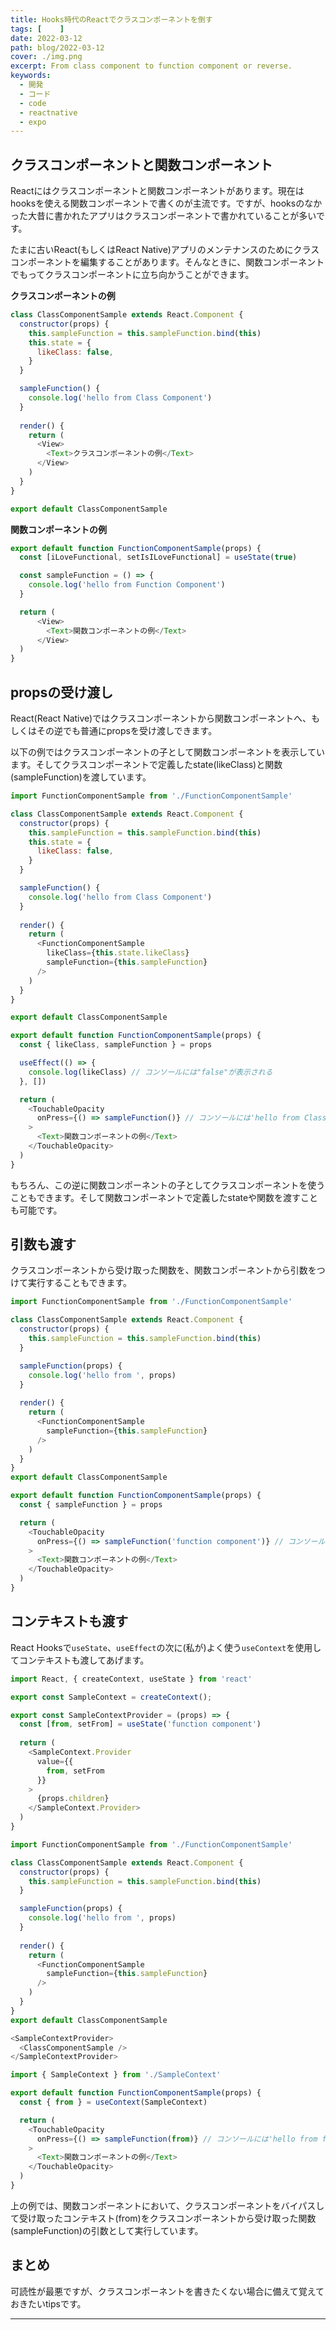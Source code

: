 ```yaml
---
title: Hooks時代のReactでクラスコンポーネントを倒す
tags: [    ]
date: 2022-03-12
path: blog/2022-03-12
cover: ./img.png
excerpt: From class component to function component or reverse.
keywords:
  - 開発
  - コード
  - code
  - reactnative
  - expo
---
```


## クラスコンポーネントと関数コンポーネント

Reactにはクラスコンポーネントと関数コンポーネントがあります。現在はhooksを使える関数コンポーネントで書くのが主流です。ですが、hooksのなかった大昔に書かれたアプリはクラスコンポーネントで書かれていることが多いです。

たまに古いReact(もしくはReact Native)アプリのメンテナンスのためにクラスコンポーネントを編集することがあります。そんなときに、関数コンポーネントでもってクラスコンポーネントに立ち向かうことができます。

**クラスコンポーネントの例**

```javascript
class ClassComponentSample extends React.Component {
  constructor(props) {
    this.sampleFunction = this.sampleFunction.bind(this)
    this.state = {
      likeClass: false,
    }
  }

  sampleFunction() {
    console.log('hello from Class Component')
  }
  
  render() {
    return (
      <View>
        <Text>クラスコンポーネントの例</Text>
      </View>
    )
  }
}

export default ClassComponentSample
```

**関数コンポーネントの例**

```javascript
export default function FunctionComponentSample(props) {
  const [iLoveFunctional, setIsILoveFunctional] = useState(true)

  const sampleFunction = () => {
    console.log('hello from Function Component')
  }

  return (
      <View>
        <Text>関数コンポーネントの例</Text>
      </View>
  )
}
```

## propsの受け渡し

React(React Native)ではクラスコンポーネントから関数コンポーネントへ、もしくはその逆でも普通にpropsを受け渡しできます。

以下の例ではクラスコンポーネントの子として関数コンポーネントを表示しています。そしてクラスコンポーネントで定義したstate(likeClass)と関数(sampleFunction)を渡しています。

```javascript
import FunctionComponentSample from './FunctionComponentSample'

class ClassComponentSample extends React.Component {
  constructor(props) {
    this.sampleFunction = this.sampleFunction.bind(this)
    this.state = {
      likeClass: false,
    }
  }

  sampleFunction() {
    console.log('hello from Class Component')
  }
  
  render() {
    return (
      <FunctionComponentSample
        likeClass={this.state.likeClass}
        sampleFunction={this.sampleFunction}
      />
    )
  }
}

export default ClassComponentSample
```

```javascript
export default function FunctionComponentSample(props) {
  const { likeClass, sampleFunction } = props

  useEffect(() => {
    console.log(likeClass) // コンソールには"false"が表示される
  }, [])

  return (
    <TouchableOpacity
      onPress={() => sampleFunction()} // コンソールには'hello from Class Component'が表示される
    >
      <Text>関数コンポーネントの例</Text>
    </TouchableOpacity>
  )
}
```

もちろん、この逆に関数コンポーネントの子としてクラスコンポーネントを使うこともできます。そして関数コンポーネントで定義したstateや関数を渡すことも可能です。

## 引数も渡す

クラスコンポーネントから受け取った関数を、関数コンポーネントから引数をつけて実行することもできます。

```javascript
import FunctionComponentSample from './FunctionComponentSample'

class ClassComponentSample extends React.Component {
  constructor(props) {
    this.sampleFunction = this.sampleFunction.bind(this)
  }

  sampleFunction(props) {
    console.log('hello from ', props)
  }
  
  render() {
    return (
      <FunctionComponentSample
        sampleFunction={this.sampleFunction}
      />
    )
  }
}
export default ClassComponentSample
```

```javascript
export default function FunctionComponentSample(props) {
  const { sampleFunction } = props

  return (
    <TouchableOpacity
      onPress={() => sampleFunction('function component')} // コンソールには'hello from function component'が表示される
    >
      <Text>関数コンポーネントの例</Text>
    </TouchableOpacity>
  )
}
```

## コンテキストも渡す

React Hooksで`useState`、`useEffect`の次に(私が)よく使う`useContext`を使用してコンテキストも渡してあげます。

```javascript
import React, { createContext, useState } from 'react'

export const SampleContext = createContext();

export const SampleContextProvider = (props) => {
  const [from, setFrom] = useState('function component')
  
  return (
    <SampleContext.Provider
      value={{
        from, setFrom
      }}
    >
      {props.children}
    </SampleContext.Provider>
  )
}
```

```javascript
import FunctionComponentSample from './FunctionComponentSample'

class ClassComponentSample extends React.Component {
  constructor(props) {
    this.sampleFunction = this.sampleFunction.bind(this)
  }

  sampleFunction(props) {
    console.log('hello from ', props)
  }
  
  render() {
    return (
      <FunctionComponentSample
        sampleFunction={this.sampleFunction}
      />
    )
  }
}
export default ClassComponentSample
```

```javascript
<SampleContextProvider>
  <ClassComponentSample />
</SampleContextProvider>
```

```javascript
import { SampleContext } from './SampleContext'

export default function FunctionComponentSample(props) {
  const { from } = useContext(SampleContext)

  return (
    <TouchableOpacity
      onPress={() => sampleFunction(from)} // コンソールには'hello from function component'が表示される
    >
      <Text>関数コンポーネントの例</Text>
    </TouchableOpacity>
  )
}
```

上の例では、関数コンポーネントにおいて、クラスコンポーネントをバイパスして受け取ったコンテキスト(from)をクラスコンポーネントから受け取った関数(sampleFunction)の引数として実行しています。

## まとめ

可読性が最悪ですが、クラスコンポーネントを書きたくない場合に備えて覚えておきたいtipsです。

---
